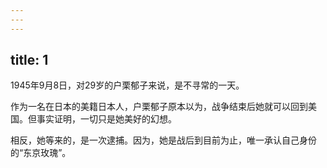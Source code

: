 ```yaml
---
---
---
```

title: 1
---



1945年9月8日，对29岁的户栗郁子来说，是不寻常的一天。

作为一名在日本的美籍日本人，户栗郁子原本以为，战争结束后她就可以回到美国。但事实证明，一切只是她美好的幻想。

相反，她等来的，是一次逮捕。因为，她是战后到目前为止，唯一承认自己身份的“东京玫瑰”。